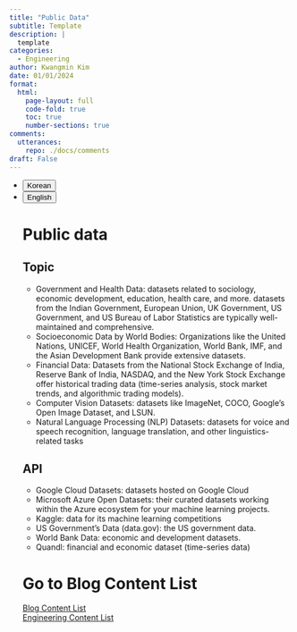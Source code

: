 ```yaml
---
title: "Public Data"
subtitle: Template
description: |
  template
categories:
  - Engineering
author: Kwangmin Kim
date: 01/01/2024
format: 
  html:
    page-layout: full
    code-fold: true
    toc: true
    number-sections: true
comments: 
  utterances: 
    repo: ./docs/comments
draft: False
---
```


<ul class="nav nav-pills" id="language-tab" role="tablist">
  <li class="nav-item" role="presentation">
    <button class="nav-link active" id="Korean-tab" data-bs-toggle="tab" data-bs-target="#Korean" type="button" role="tab" aria-controls="Korean" aria-selected="true">Korean</button>
  </li>
  <li class="nav-item" role="presentation">
    <button class="nav-link" id="English-tab" data-bs-toggle="tab" data-bs-target="#English" type="button" role="tab" aria-controls="knitr" aria-selected="false">English</button>
  </li>

<div class="tab-content" id="language-tabcontent">

<div class="tab-pane fade  show active" id="Korean" role="tabpanel" aria-labelledby="Korean-tab">

::: {#Korean .tab-pane .fade .show .active role="tabpanel" aria-labelledby="Korean-tab"}

# Public data

## Topic

* Government and Health Data: datasets related to sociology, economic development, education, health care, and more. datasets from the Indian Government, European Union, UK Government, US Government, and US Bureau of Labor Statistics are typically well-maintained and comprehensive.
* Socioeconomic Data by World Bodies: Organizations like the United Nations, UNICEF, World Health Organization, World Bank, IMF, and the Asian Development Bank provide extensive datasets. 
* Financial Data: Datasets from the National Stock Exchange of India, Reserve Bank of India, NASDAQ, and the New York Stock Exchange offer historical trading data (time-series analysis, stock market trends, and algorithmic trading models).
* Computer Vision Datasets: datasets like ImageNet, COCO, Google’s Open Image Dataset, and LSUN.
* Natural Language Processing (NLP) Datasets: datasets for voice and speech recognition, language translation, and other linguistics-related tasks

## API

* Google Cloud Datasets: datasets hosted on Google Cloud
* Microsoft Azure Open Datasets: their curated datasets working within the Azure ecosystem for your machine learning projects.
* Kaggle: data for its machine learning competitions
* US Government’s Data (data.gov): the US government data.
* World Bank Data: economic and development datasets.
* Quandl: financial and economic dataset (time-series data)

:::
</div>

<div class="tab-pane fade" id="English" role="tabpanel" aria-labelledby="English-tab">

::: {#English .tab-pane .fade role="tabpanel" aria-labelledby="English-tab"}

:::


</div>


# Go to Blog Content List

[Blog Content List](../../content_list.qmd)  
[Engineering Content List](../../Engineering/guide_map/index.qmd)